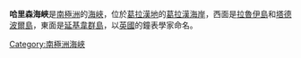 {{coord|65|53|S|65|11|W|source:GNIS|display=title}}

'''哈里森海峽'''是[[南極洲|南極洲]]的[[海峽|海峽]]，位於[[葛拉漢地|葛拉漢地]]的[[葛拉漢海岸|葛拉漢海岸]]，西面是[[拉魯伊島|拉魯伊島]]和[[塔德波爾島|塔德波爾島]]，東面是[[延基韋群島|延基韋群島]]，以[[英國|英國]]的鐘表學家命名。

{{DEFAULTSORT:Harrison Passage}}
[[Category:南極洲海峽|Category:南極洲海峽]]


{{GrahamCoast-geo-stub}}